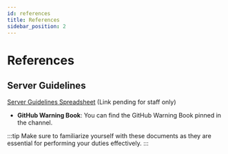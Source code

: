 ```yaml
---
id: references
title: References
sidebar_position: 2
---
```


# References

## Server Guidelines

[Server Guidelines Spreadsheet](#) (Link pending for staff only)

- **GitHub Warning Book**: You can find the GitHub Warning Book pinned in the <ChannelBadge label="📙moderator-only" link="https://discord.com/channels/734595073920204940/943466763314663474"/> channel.

:::tip
Make sure to familiarize yourself with these documents as they are essential for performing your duties effectively.
:::
